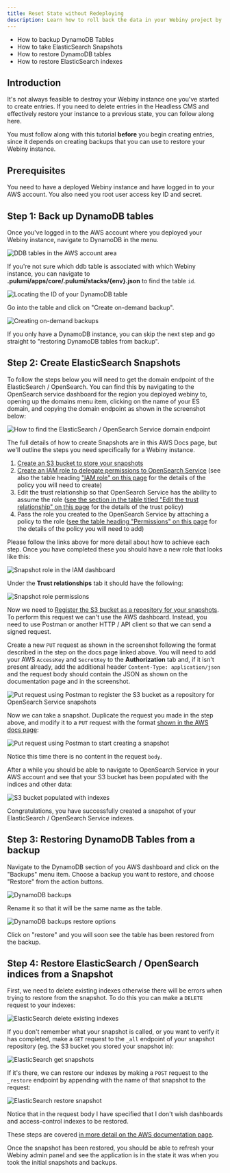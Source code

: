 ```yaml
---
title: Reset State without Redeploying
description: Learn how to roll back the data in your Webiny project by restoring from DynamoDB backups and Elastic Search / OpenSearch snapshots
---
```



<Alert type="success" title="What you’ll learn">

- How to backup DynamoDB Tables
- How to take ElasticSearch Snapshots
- How to restore DynamoDB tables
- How to restore ElasticSearch indexes

</Alert>



## Introduction

It's not always feasible to destroy your Webiny instance one you've started to create entries. If you need to delete entries in the Headless CMS and effectively restore your instance to a previous state, you can follow along here.

<Alert type="warning" title="Read This Before you add your Data!">

You must follow along with this tutorial **before** you begin creating entries, since it depends on creating backups that you can use to restore your Webiny instance.

</Alert>

## Prerequisites

You need to have a deployed Webiny instance and have logged in to your AWS account. You also need you root user access key ID and secret.

## Step 1: Back up DynamoDB tables

Once you've logged in to the AWS account where you deployed your Webiny instance, navigate to DynamoDB in the menu.

![DDB tables in the AWS account area](./assets/reset-state-without-redeploy/1-ddb-tables.png)

If you're not sure which ddb table is associated with which Webiny instance, you can navigate to **.pulumi/apps/core/.pulumi/stacks/{env}.json** to find the table `id`.

![Locating the ID of your DynamoDB table](./assets/reset-state-without-redeploy/3-ddb-table-find-ids.png)

Go into the table and click on "Create on-demand backup".

![Creating on-demand backups](./assets/reset-state-without-redeploy/2-ddb-table-backups.png)

If you only have a DynamoDB instance, you can skip the next step and go straight to "restoring DynamoDB tables from backup".

## Step 2: Create ElasticSearch Snapshots

To follow the steps below you will need to get the domain endpoint of the ElasticSearch / OpenSearch. You can find this by navigating to the OpenSearch service dashboard for the region you deployed webiny to, opening up the domains menu item, clicking on the name of your ES domain, and copying the domain endpoint as shown in the screenshot below:

![How to find the ElasticSearch / OpenSearch Service domain endpoint](./assets/reset-state-without-redeploy/3a-es-domain-arn.png)

The full details of how to create Snapshots are in this AWS Docs page, but we'll outline the steps you need specifically for a Webiny instance.

1. [Create an S3 bucket to store your snapshots](https://docs.aws.amazon.com/AmazonS3/latest/userguide/creating-bucket.html)
2. [Create an IAM role to delegate permissions to OpenSearch Service](https://docs.aws.amazon.com/IAM/latest/UserGuide/id_roles_create_for-user.html) (see also the table heading ["IAM role" on this page](https://docs.aws.amazon.com/opensearch-service/latest/developerguide/managedomains-snapshots.html) for the details of the policy you will need to create)
3. Edit the trust relationship so that OpenSearch Service has the ability to assume the role ([see the section in the table titled "Edit the trust relationship" on this page](https://docs.aws.amazon.com/opensearch-service/latest/developerguide/managedomains-snapshots.html) for the details of the trust policy)
4. Pass the role you created to the OpenSearch Service by attaching a policy to the role ([see the table heading "Permissions" on this page](https://docs.aws.amazon.com/opensearch-service/latest/developerguide/managedomains-snapshots.html) for the details of the policy you will need to add)

Please follow the links above for more detail about how to achieve each step. Once you have completed these you should have a new role that looks like this:

![Snapshot role in the IAM dashboard](./assets/reset-state-without-redeploy/4-iam-role-permissions.png)

Under the **Trust relationships** tab it should have the following:

![Snapshot role permissions](./assets/reset-state-without-redeploy/4-iam-role-trust-relationships.png)

Now we need to [Register the S3 bucket as a repository for your snapshots](https://docs.aws.amazon.com/opensearch-service/latest/developerguide/managedomains-snapshots.html#managedomains-snapshot-register). To perform this request we can't use the AWS dashboard. Instead, you need to use Postman or another HTTP / API client so that we can send a signed request.

Create a new `PUT` request as shown in the screenshot following the format described in the step on the docs page linked above. You will need to add your AWS `AccessKey` and `SecretKey` to the **Authorization** tab and, if it isn't present already, add the additional header `Content-Type: application/json` and the request body should contain the JSON as shown on the documentation page and in the screenshot.

![Put request using Postman to register the S3 bucket as a repository for OpenSearch Service snapshots](./assets/reset-state-without-redeploy/5-postman-register-repository.png)

Now we can take a snapshot. Duplicate the request you made in the step above, and modify it to a `PUT` request with the format [shown in the AWS docs page](https://docs.aws.amazon.com/opensearch-service/latest/developerguide/managedomains-snapshots.html#managedomains-snapshot-take):

![Put request using Postman to start creating a snapshot](./assets/reset-state-without-redeploy/6-postman-create-snapshot.png)

Notice this time there is no content in the request `body`.

After a while you should be able to navigate to OpenSearch Service in your AWS account and see that your S3 bucket has been populated with the indices and other data:

![S3 bucket populated with indexes](./assets/reset-state-without-redeploy/7-s3-bucket-with-snapshot.png)

Congratulations, you have successfully created a snapshot of your ElasticSearch / OpenSearch Service indexes.

## Step 3: Restoring DynamoDB Tables from a backup

Navigate to the DynamoDB section of you AWS dashboard and click on the "Backups" menu item. Choose a backup you want to restore, and choose "Restore" from the action buttons.

![DynamoDB backups](./assets/reset-state-without-redeploy/8-ddb-restore.png)

Rename it so that it will be the same name as the table.

![DynamoDB backups restore options](./assets/reset-state-without-redeploy/9-ddb-restore-settings.png)

Click on "restore" and you will soon see the table has been restored from the backup.

## Step 4: Restore ElasticSearch / OpenSearch indices from a Snapshot

First, we need to delete existing indexes otherwise there will be errors when trying to restore from the snapshot. To do this you can make a `DELETE` request to your indexes:

![ElasticSearch delete existing indexes](./assets/reset-state-without-redeploy/10-es-delete-existing-indexes.png)

If you don't remember what your snapshot is called, or you want to verify it has completed, make a `GET` request to the `_all` endpoint of your snapshot repository (eg. the S3 bucket you stored your snapshot in):

![ElasticSearch get snapshots](./assets/reset-state-without-redeploy/11-es-get-snapshots.png)

If it's there, we can restore our indexes by making a `POST` request to the `_restore` endpoint by appending with the name of that snapshot to the request:

![ElasticSearch restore snapshot](./assets/reset-state-without-redeploy/12-es-restore-indexes.png)

Notice that in the request body I have specified that I don't wish dashboards and access-control indexes to be restored.

These steps are covered [in more detail on the AWS documentation page](https://docs.aws.amazon.com/opensearch-service/latest/developerguide/managedomains-snapshots.html#managedomains-snapshot-restore).

Once the snapshot has been restored, you should be able to refresh your Webiny admin panel and see the application is in the state it was when you took the initial snapshots and backups.
